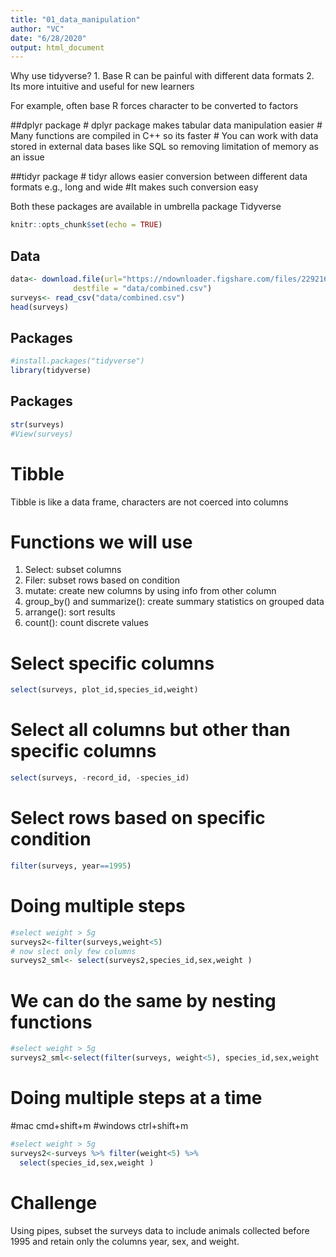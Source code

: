 ```yaml
---
title: "01_data_manipulation"
author: "VC"
date: "6/28/2020"
output: html_document
---
```




Why use tidyverse?
1. Base R can be painful with different data formats
2. Its more intuitive and useful for new learners

For example, often base R forces character to be converted to factors


##dplyr package 
 # dplyr package makes tabular data manipulation easier
 # Many functions are compiled in C++ so its faster
 # You can work with data stored in external data bases like SQL so removing limitation of memory as an issue
 
##tidyr package 
 # tidyr allows easier conversion between different data formats e.g., long and wide
 #It makes such conversion easy

Both these packages are available in umbrella package Tidyverse


```r
knitr::opts_chunk$set(echo = TRUE)
```

## Data


```r
data<- download.file(url="https://ndownloader.figshare.com/files/2292169",
              destfile = "data/combined.csv")
surveys<- read_csv("data/combined.csv")
head(surveys)
```

## Packages


```r
#install.packages("tidyverse")
library(tidyverse)
```

## Packages

```r
str(surveys)
#View(surveys)

```
# Tibble
 Tibble is like a data frame, characters are not coerced into columns
 
# Functions we will use

1. Select: subset columns
2. Filer: subset rows based on condition
3. mutate: create new columns by using info from other column
4. group_by() and summarize(): create summary statistics on grouped data
5. arrange(): sort results
6. count(): count discrete values

# Select specific columns
```r
select(surveys, plot_id,species_id,weight)
```
# Select all columns but other than specific columns
```r
select(surveys, -record_id, -species_id)
```
# Select rows based on specific condition
```r
filter(surveys, year==1995)
```

# Doing multiple steps 
```r
#select weight > 5g
surveys2<-filter(surveys,weight<5) 
# now slect only few columns
surveys2_sml<- select(surveys2,species_id,sex,weight )
```

# We can do the same by nesting functions
```r
#select weight > 5g
surveys2_sml<-select(filter(surveys, weight<5), species_id,sex,weight  )

```

# Doing multiple steps at a time
#mac cmd+shift+m
#windows ctrl+shift+m
```r
#select weight > 5g
surveys2<-surveys %>% filter(weight<5) %>% 
  select(species_id,sex,weight )
```

# Challenge
Using pipes, subset the surveys data to include animals collected before 1995 and retain only the columns year, sex, and weight.


